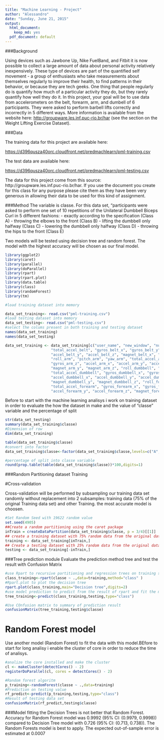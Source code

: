 ```yaml
---
title: "Machine Learning - Project"
author: "Alessandro"
date: "Sunday, June 21, 2015"
output:
  html_document:
    keep_md: yes
  pdf_document: default
---
```


###Background

Using devices such as Jawbone Up, Nike FuelBand, and Fitbit it is now possible to collect a large amount of data about personal activity relatively inexpensively. These type of devices are part of the quantified self movement - a group of enthusiasts who take measurements about themselves regularly to improve their health, to find patterns in their behavior, or because they are tech geeks. One thing that people regularly do is quantify how much of a particular activity they do, but they rarely quantify how well they do it. In this project, your goal will be to use data from accelerometers on the belt, forearm, arm, and dumbell of 6 participants. They were asked to perform barbell lifts correctly and incorrectly in 5 different ways. More information is available from the website here: <http://groupware.les.inf.puc-rio.br/har> (see the section on the Weight Lifting Exercise Dataset). 



###Data 


The training data for this project are available here: 

<https://d396qusza40orc.cloudfront.net/predmachlearn/pml-training.csv>

The test data are available here: 

<https://d396qusza40orc.cloudfront.net/predmachlearn/pml-testing.csv>

The data for this project come from this source: http://groupware.les.inf.puc-rio.br/har. If you use the document you create for this class for any purpose please cite them as they have been very generous in allowing their data to be used for this kind of assignment. 

###Method
The  variable is classe. For this data set, "participants were asked to perform one set of 10 repetitions of the Unilateral Dumbbell Biceps Curl in 5 different fashions: - exactly according to the specification (Class A) - throwing the elbows to the front (Class B) - lifting the dumbbell only halfway (Class C) - lowering the dumbbell only halfway (Class D) - throwing the hips to the front (Class E)

Two models will be tested using decision tree and random forest. The model with the highest accuracy will be chosen as our final model.


```r
library(ggplot2)
library(caret)
library(parallel)
library(doParallel)
library(rpart)
library(rpart.plot)
library(data.table)
library(class)
library(randomForest)
library(tm)

#load training dataset into memory

data_set_training<- read.csv("pml-training.csv")
#load testing dataset into memory
data_set_testing<- read.csv("pml-testing.csv")
#select the colums present in both training and testing dataset
names(data_set_training)
names(data_set_testing)

data_set_training <- data_set_training[c("user_name", "new_window", "num_window", "roll_belt", "pitch_belt", "yaw_belt",        
                     "total_accel_belt", "gyros_belt_x", "gyros_belt_y", "gyros_belt_z", "accel_belt_x",   
                     "accel_belt_y", "accel_belt_z", "magnet_belt_x", "magnet_belt_y", "magnet_belt_z",    
                     "roll_arm", "pitch_arm", "yaw_arm", "total_accel_arm", "gyros_arm_x", "gyros_arm_y",  
                     "gyros_arm_z", "accel_arm_x", "accel_arm_y", "accel_arm_z", "magnet_arm_x",   
                     "magnet_arm_y", "magnet_arm_z", "roll_dumbbell", "pitch_dumbbell", "yaw_dumbbell",
                     "total_accel_dumbbell", "gyros_dumbbell_x", "gyros_dumbbell_y", "gyros_dumbbell_z",   
                     "accel_dumbbell_x", "accel_dumbbell_y", "accel_dumbbell_z", "magnet_dumbbell_x",  
                     "magnet_dumbbell_y", "magnet_dumbbell_z", "roll_forearm", "pitch_forearm", "yaw_forearm",
                     "total_accel_forearm", "gyros_forearm_x", "gyros_forearm_y", "gyros_forearm_z", "accel_forearm_x",    
                     "accel_forearm_y", "accel_forearm_z", "magnet_forearm_x", "magnet_forearm_y", "magnet_forearm_z", "classe")]

```





Before to start with the machine learning analisys i work on training dataset in order to evaluate the how the dataset in make and the value of "classe" variable and the percentage of split 

```r
str(data_set_testing)
summary(data_set_training$classe)
#Dimension of row
dim(data_set_training)

table(data_set_training$classe)
#convert into factor
data_set_training$classe<-factor(data_set_training$classe,levels=c("A","B","C","D","E"),labels=c("A","B","C","D","E"))

#percentage of split into classe variable
round(prop.table(table(data_set_training$classe))*100,digits=1)

```

###Random Partitioning dataset Training 

#Cross-validation

Cross-validation will be performed by subsampling our training data set randomly without replacement into 2 subsamples: training data (75% of the original Training data set) and other Training. the most accurate model is choosen.


```r
#Set Random Seed with 19622 random value
set.seed(4905)
##Create a random partitioning using the caret package
inTrain = createDataPartition(data_set_training$classe, p = 3/4)[[1]]
## create a training dataset with 75% random data from the original dataset to build a suitable model
training <- data_set_training[inTrain,]
## Create a testing dataset with 25% random data from the original dataset to test the model
testing <- data_set_training[-inTrain,]


```




###Tree prediction module
Evaluate the prediction method tree and test the result with Confusion Matrix


```r
#use Rpart to recursive partitioning and regression trees on training set
class_training<-rpart(classe ~ .,data=training,method="class" )
#Rpart.plot to plot the decision tree
rpart.plot(class_training,main="Decision tree",digits=2)
#use model prediction to predict from the result of rpart and fit the model
tree_training<-predict(class_training,testing,type="class")

#Use COnfusion matrix to summary of prediction result
confusionMatrix(tree_training,testing$classe)


```

# Random Forest model
Use another model (Random Forest) to fit the data with this model.BEfore to start for long analisy i enable the cluster of core in order to reduce the time of analisys.



```r
#analize the core installed and make the cluster
cl <- makeCluster(detectCores() - 2)
registerDoParallel(cl, cores = detectCores() - 2)

#Random forest algoritm
p_training<-randomForest(classe ~ .,data=training)
#Prediction on testing value
rf_predict<-predict(p_training,testing,type="class")
#Result of testing data set
confusionMatrix(rf_predict,testing$classe)

```


###Model fitting
the Decision Trees is not better that Random Forest. Accuracy for Random Forest model was 0.9992 (95% CI: (0.9979, 0.9998)) compared to Decision Tree model with 0.726 (95% CI: (0.713, 0.738)). The Random Forests model is best to apply. The expected out-of-sample error is estimated at 0.0007


